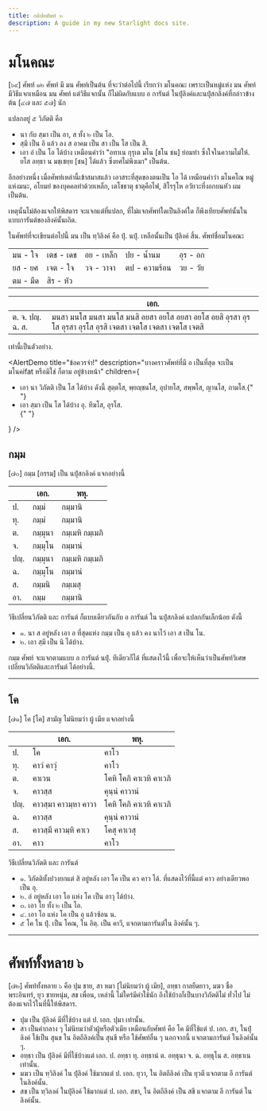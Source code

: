 ```yaml
---
title: กติปยศัพท์ ๒
description: A guide in my new Starlight docs site.
---
```



# มโนคณะ

[๖๙] ศัพท์ ๑๒ ศัพท์ มี มน ศัพท์เป็นต้น ที่จะว่าต่อไปนี้ เรียกว่า มโนคณะ เพราะเป็นหมู่แห่ง มน ศัพท์ มีวิธีแจกเหมือน มน ศัพท์
แต่วิธีแจกนั้น ก็ไม่ผิดกับแบบ อ การันต์ ในปุํลิงค์และนปุํสกลิงค์ที่กล่าวข้างต้น [๔๗ และ ๕๗] นัก

แปลกอยู่ ๕ วิภัตติ คือ

- นา กับ สฺมา เป็น อา, ส ทั้ง ๒ เป็น โอ.
- สฺมึ เป็น อิ แล้ว ลง ส อาคม เป็น สา เป็น โส เป็น สิ.
- เอา อํ เป็น โอ ได้บ้าง เหมือนคำว่า "อทาเน กุรุเต มโน [ชโน ชน] ย่อมทำ ซึ่งใจในความไม่ให้.
  ยโส ลทฺธา น มชฺเชยฺย [ชน] ได้แล้ว ซึ่งยศไม่พึงเมา" เป็นต้น.

อีกอย่างหนึ่ง เมื่อศัพท์เหล่านี้เข้าสมาสแล้ว เอาสระที่สุดของตนเป็น โอ ได้ เหมือนคำว่า มโนคโณ หมู่แห่งมนะ, อโยมยํ ของบุคคลทำด้วยเหล็ก, เตโชธาตุ ธาตุคือไฟ, สิโรรุโห อวัยวะที่งอกบนหัว ผม เป็นต้น.

เหตุนั้นไม่ต้องแจกให้พิสดาร จะแจกแต่ที่แปลก, ที่ไม่แจกศัพท์ใดเป็นลิงค์ใด ก็พึงเทียบศัพท์นั้นใน แบบการันต์ของลิงค์นั้นเถิด.

ในศัพท์ที่จะเขียนต่อไปนี้ มน เป็น ทฺวิลิงค์ คือ ปุํ. นปุํ. เหลือนั้นเป็น ปุํลิงค์ สิ้น.
ศัพท์ชื่อมโนคณะ

|          |           |            |               |          |
| -------- | --------- | ---------- | ------------- | -------- |
| มน - ใจ  | เตช - เดช | อย - เหล็ก | ปย - น้ำนม    | อุร - อก |
| ยส - ยศ  | เจต - ใจ  | วจ - วาจา  | ตป - ความร้อน | วย - วัย |
| ตม - มืด | สิร - หัว |            |               |          |

|                  | เอก.                                                                                                          |
| ---------------- | ------------------------------------------------------------------------------------------------------------- |
| ต. จ. ปญฺ. ฉ. ส. | มนสา มนโส มนสา มนโส มนสิ อยสา อยโส อยสา อยโส อยสิ อุรสา อุรโส อุรสา อุรโส อุรสิ เจตสา เจตโส เจตสา เจตโส เจตสิ |

เท่านี้เป็นตัวอย่าง.

<AlertDemo
  title="ข้อควรจำ!"
  description="บางคราวศัพท์ที่มี อ เป็นที่สุด จะเป็น มโนคifat หรือมิใช่ ก็ตาม อยู่ข้างหน้า"
  children={
    <ul>
      <li>
        เอา นา วิภัตติ เป็น โส ได้บ้าง ดังนี้ สุตฺตโส, พฺยญฺชนโส, อุปายโส,
        สพฺพโส, ญานโส, ถามโส.{" "}
      </li>
      <li>เอา สฺมา เป็น โส ได้บ้าง อุ. ทีฆโส, อุรโส.</li>{" "}
    </ul>
  }
/>

## กมฺม

[๗๐] กมฺม [กรรม] เป็น นปุํสกลิงค์ แจกอย่างนี้

|      | เอก.    | พหุ.            |
| ---- | ------- | --------------- |
| ป.   | กมฺมํ   | กมฺมานิ         |
| ทุ.  | กมฺมํ   | กมฺมานิ         |
| ต.   | กมฺมุนา | กมฺเมหิ กมฺเมภิ |
| จ.   | กมฺมุโน | กมฺมานํ         |
| ปญฺ. | กมฺมุนา | กมฺเมหิ กมฺเมภิ |
| ฉ.   | กมฺมุโน | กมฺมานํ         |
| ส.   | กมฺมนิ  | กมฺเมสุ         |
| อา.  | กมฺม    | กมฺมานิ         |

วิธีเปลี่ยนวิภัตติ และ การันต์ ก็แบบเดียวกันกับ อ การันต์ ใน นปุํสกลิงค์ แปลกกันเล็กน้อย ดังนี้

- ๑. นา ส อยู่หลัง เอา อ ที่สุดแห่ง กมฺม เป็น อุ แล้ว คง นาไว้ เอา ส เป็น โน.
- ๒. เอา สฺมึ เป็น นิ ได้บ้าง.

กมฺม ศัพท์ จะแจกตามแบบ อ การันต์ นปุํ. ทีเดียวก็ได้ ที่แสดงไว้นี้ เพื่อจะให้เห็นว่าเป็นศัพท์วิเศษ เปลี่ยนวิภัตติและการันต์ ได้อย่างนี้.

---

## โค

[๗๑] โค [โค] สามัญ ไม่นิยมว่า ผู้ เมีย แจกอย่างนี้

|      | เอก.                 | พหุ.                    |
| ---- | -------------------- | ----------------------- |
| ป.   | โค                   | คาโว                    |
| ทุ.  | คาวํ คาวุํ           | คาโว                    |
| ต.   | คาเวน                | โคหิ โคภิ คาเวหิ คาเวภิ |
| จ.   | คาวสฺส               | คุนฺนํ คาวานํ           |
| ปญฺ. | คาวสฺมา คาวมฺหา คาวา | โคหิ โคภิ คาเวหิ คาเวภิ |
| ฉ.   | คาวสฺส               | คุนฺนํ คาวานํ           |
| ส.   | คาวสฺมึ คาวมฺหิ คาเว | โคสุ คาเวสุ             |
| อา.  | คาว                  | คาโว                    |

วิธีเปลี่ยนวิภัตติ และ การันต์

- ๑. วิภัตติทั้งปวงยกแต่ สิ อยู่หลัง เอา โค เป็น คว คาว ได้. ที่แสดงไว้ที่นี้แต่ คาว อย่างเดียวพอเป็น อุ.
- ๒. อํ อยู่หลัง เอา โอ แห่ง โค เป็น อาวุ ได้บ้าง.
- ๓. เอา โย ทั้ง ๒ เป็น โอ.
- ๔. เอา โอ แห่ง โค เป็น อุ แล้วซ้อน น.
- ๕ โค ใน ปุํ. เป็น โคณ, ใน อิตฺ. เป็น คาวี, แจกตามการันต์ใน ลิงค์นั้น ๆ.

---

# ศัพท์ทั้งหลาย ๖

[๗๒] ศัพท์ทั้งหลาย ๖ คือ ปุม ชาย, สา หมา [ไม่นิยมว่า ผู้ เมีย], อทฺธา กาลยืดยาว, มฆว ชื่อพระอินทร์, ยุว ชายหนุ่ม, สข เพื่อน, เหล่านี้ ไม่ใคร่มีคำใช้นัก ถึงใช้บ้างก็เป็นบางวิภัตติไม่ ทั่วไป ไม่ต้องแจกไว้ในที่นี้ให้พิสดาร.

- ปุม เป็น ปุํลิงค์ มีที่ใช้บ้าง แต่ ป. เอก. ปุมา เท่านั้น.
- สา เป็นคำกลาง ๆ ไม่นิยมว่าตัวผู้หรือตัวเมีย เหมือนกับศัพท์ คือ โค มีที่ใช้แต่ ป. เอก. สา, ในปุํลิงค์ ใช้เป็น สุนข ใน อิตถีลิงค์เป็น สุนขี หรือ ใช้ศัพท์อื่น ๆ นอกจากนี้ แจกตามการันต์ ในลิงค์นั้น ๆ.
- อทฺธา เป็น ปุํลิงค์ มีที่ใช้บ้างแต่ เอก. ป. อทฺธา ทุ. อทฺธานํ ต. อทฺธุนา จ. ฉ. อทฺธุโน ส. อทฺธาเน เท่านั้น.
- มฆว เป็น ทฺวิลิงค์ ใน ปุํลิงค์ ใช้มากแต่ ป. เอก. ยุวา, ใน อิตถีลิงค์ เป็น ยุวตี แจกตาม อี การันต์ ในลิงค์นั้น.
- สข เป็น ทฺวิลงค์ ในปุํลิงค์ ใช้มากแต่ ป. เอก. สขา, ใน อิตถีลิงค์ เป็น สขี แจกตาม อี การันต์ ในลิงค์นั้น.
